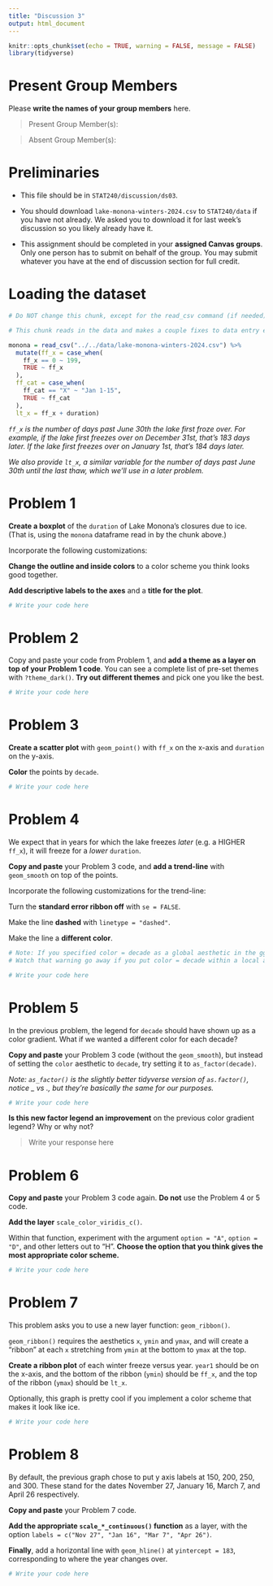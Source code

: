 ```yaml
---
title: "Discussion 3"
output: html_document
---
```


```r
knitr::opts_chunk$set(echo = TRUE, warning = FALSE, message = FALSE)
library(tidyverse)
```

# Present Group Members

Please **write the names of your group members** here.

> Present Group Member(s): 

> Absent Group Member(s):

# Preliminaries

- This file should be in `STAT240/discussion/ds03`.
- You should download `lake-monona-winters-2024.csv` to `STAT240/data` if you have not already. We asked you to download it for last week's discussion so you likely already have it.

- This assignment should be completed in your **assigned Canvas groups**. Only one person has to submit on behalf of the group. You may submit whatever you have at the end of discussion section for full credit.

# Loading the dataset

```r
# Do NOT change this chunk, except for the read_csv command (if needed)

# This chunk reads in the data and makes a couple fixes to data entry errors.

monona = read_csv("../../data/lake-monona-winters-2024.csv") %>% 
  mutate(ff_x = case_when(
    ff_x == 0 ~ 199,
    TRUE ~ ff_x
  ),
  ff_cat = case_when(
    ff_cat == "X" ~ "Jan 1-15",
    TRUE ~ ff_cat
  ),
  lt_x = ff_x + duration)
```

*`ff_x` is the number of days past June 30th the lake first froze over. For example, if the lake first freezes over on December 31st, that's 183 days later. If the lake first freezes over on January 1st, that's 184 days later.* 

*We also provide `lt_x`, a similar variable for the number of days past June 30th until the last thaw, which we'll use in a later problem.*


# Problem 1

**Create a boxplot** of the `duration` of Lake Monona's closures due to ice. (That is, using the `monona` dataframe read in by the chunk above.)

Incorporate the following customizations:

**Change the outline and inside colors** to a color scheme you think looks good together.

**Add descriptive labels to the axes** and a **title for the plot**.

```r
# Write your code here
```

# Problem 2

Copy and paste your code from Problem 1, and **add a theme as a layer on top of your Problem 1 code**. You can see a complete list of pre-set themes with `?theme_dark()`. **Try out different themes** and pick one you like the best.

```r
# Write your code here
```

# Problem 3

**Create a scatter plot** with `geom_point()` with `ff_x` on the x-axis and `duration` on the y-axis. 

**Color** the points by `decade`. 

```r
# Write your code here
```

# Problem 4

We expect that in years for which the lake freezes *later* (e.g. a HIGHER `ff_x`), it will freeze for a *lower* `duration`.

**Copy and paste** your Problem 3 code, and **add a trend-line** with `geom_smooth` on top of the points. 

Incorporate the following customizations for the trend-line:

  Turn the **standard error ribbon off** with `se = FALSE`.

  Make the line **dashed** with `linetype = "dashed"`.
  
  Make the line a **different color**.

```r
# Note: If you specified color = decade as a global aesthetic in the ggplot() call, you'll get a warning that geom_smooth() can't work with the color gradient.
# Watch that warning go away if you put color = decade within a local aes within geom_point!

# Write your code here
```

# Problem 5

In the previous problem, the legend for `decade` should have shown up as a color gradient. What if we wanted a different color for each decade?

**Copy and paste** your Problem 3 code (without the `geom_smooth`), but instead of setting the `color` aesthetic to `decade`, try setting it to `as_factor(decade)`.

*Note: `as_factor()` is the slightly better tidyverse version of `as.factor()`, notice _ vs ., but they're basically the same for our purposes.*

```r
# Write your code here
```

**Is this new factor legend an improvement** on the previous color gradient legend? Why or why not?

> Write your response here

# Problem 6

**Copy and paste** your Problem 3 code again. **Do not** use the Problem 4 or 5 code.

**Add the layer** `scale_color_viridis_c()`.

Within that function, experiment with the argument `option = "A"`, `option = "D"`, and other letters out to "H". **Choose the option that you think gives the most appropriate color scheme.**

```r
# Write your code here

```

# Problem 7

This problem asks you to use a new layer function: `geom_ribbon()`.

`geom_ribbon()` requires the aesthetics `x`, `ymin` and `ymax`, and will create a "ribbon" at each `x` stretching from `ymin` at the bottom to `ymax` at the top.

**Create a ribbon plot** of each winter freeze versus year. `year1` should be on the x-axis, and the bottom of the ribbon (`ymin`) should be `ff_x`, and the top of the ribbon (`ymax`) should be `lt_x`.

Optionally, this graph is pretty cool if you implement a color scheme that makes it look like ice.

```r
# Write your code here
```

# Problem 8

By default, the previous graph chose to put y axis labels at 150, 200, 250, and 300. These stand for the dates November 27, January 16, March 7, and April 26 respectively.

**Copy and paste** your Problem 7 code.

**Add the appropriate `scale_*_continuous()` function** as a layer, with the option `labels = c("Nov 27", "Jan 16", "Mar 7", "Apr 26")`.

**Finally**, add a horizontal line with `geom_hline()` at `yintercept = 183`, corresponding to where the year changes over.

```r
# Write your code here
```



